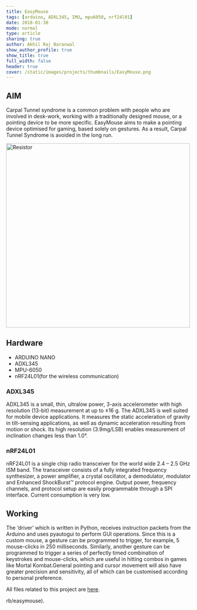 ```yaml
---
title: EasyMouse
tags: [arduino, ADXL345, IMU, mpu6050, nrf24l01]
date: 2018-01-30
mode: normal
type: article
sharing: true
author: Akhil Raj Baranwal
show_author_profile: true
show_title: true
full_width: false
header: true
cover: /static/images/projects/thumbnails/EasyMouse.png
---
```


## AIM

Carpal Tunnel syndrome is a common problem with people who are involved in desk-work, working with a traditionally designed mouse, or a pointing device to be more specific. EasyMouse aims to make a pointing device optimised for gaming, based solely on gestures. As a result, Carpal Tunnel Syndrome is avoided in the long run.

<Image
  src="/static/images/projects/thumbnails/EasyMouse.png"
  alt="Resistor"
  width="500"
  height="500"
/>

## Hardware

- ARDUINO NANO
- ADXL345
- MPU-6050
- nRF24L01(for the wireless communication)

### ADXL345

ADXL345 is a small, thin, ultralow power, 3-axis accelerometer with high resolution (13-bit) measurement at up to ±16 g. The ADXL345 is well suited for mobile device applications. It measures the static acceleration of gravity in tilt-sensing applications, as well as dynamic acceleration resulting from motion or shock. Its high resolution (3.9mg/LSB) enables measurement of inclination changes less than 1.0°.

### nRF24L01

nRF24L01 is a single chip radio transceiver for the world wide 2.4 – 2.5 GHz ISM
band. The transceiver consists of a fully integrated frequency synthesizer, a power
amplifier, a crystal oscillator, a demodulator, modulator and Enhanced ShockBurst™
protocol engine. Output power, frequency channels, and protocol setup are easily
programmable through a SPI interface. Current consumption is very low.

## Working

The ‘driver’ which is written in Python, receives instruction packets from the Arduino and uses pyautogui to perform GUI operations. Since this is a custom mouse, a gesture can be programmed to trigger, for example, 5 mouse-clicks in 250 milliseconds.
Similarly, another gesture can be programmed to trigger a series of perfectly timed combination of keystrokes and mouse-clicks, which are useful in hitting combos in games like Mortal Kombat.General pointing and cursor movement will also have greater precision and sensitivity, all of which can be customised according to personal preference.

All files related to this project are [here](https://github.com/akhilrb/easymouse).

rb/easymouse).
